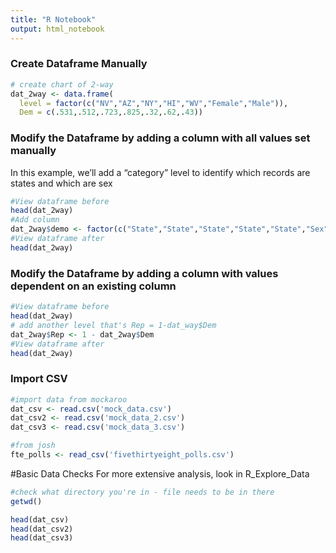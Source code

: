 ```yaml
---
title: "R Notebook"
output: html_notebook
---
```


### Create Dataframe Manually
```r
# create chart of 2-way 
dat_2way <- data.frame(
  level = factor(c("NV","AZ","NY","HI","WV","Female","Male")),
  Dem = c(.531,.512,.723,.825,.32,.62,.43))
```

### Modify the Dataframe by adding a column with all values set manually
In this example, we'll add a "category" level to identify which records are states and which are sex
```r
#View dataframe before
head(dat_2way)
#Add column
dat_2way$demo <- factor(c("State","State","State","State","State","Sex","Sex"), levels=c("Sex","State"))
#View dataframe after
head(dat_2way)
```


### Modify the Dataframe by adding a column with values dependent on an existing column
```r
#View dataframe before
head(dat_2way)
# add another level that's Rep = 1-dat_way$Dem
dat_2way$Rep <- 1 - dat_2way$Dem
#View dataframe after
head(dat_2way)
```



### Import CSV

```r
#import data from mockaroo
dat_csv <- read.csv('mock_data.csv')
dat_csv2 <- read.csv('mock_data_2.csv')
dat_csv3 <- read.csv('mock_data_3.csv')

#from josh
fte_polls <- read_csv('fivethirtyeight_polls.csv')
```

#Basic Data Checks
For more extensive analysis, look in R_Explore_Data
```r
#check what directory you're in - file needs to be in there
getwd()

head(dat_csv)
head(dat_csv2)
head(dat_csv3)
```
